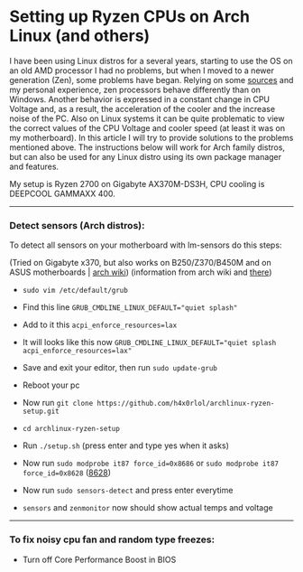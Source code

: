 # Setting up Ryzen CPUs on Arch Linux (and others)

I have been using Linux distros for a several years, starting to use the OS on an old AMD processor I had no problems, but when I moved to a newer generation (Zen), some problems have began. Relying on some [sources](https://www.reddit.com/r/ManjaroLinux/comments/i9oktd/ryzen_7_2700_unstable_voltage_and_temp/ "sources") and my personal experience, zen processors behave differently than on Windows. Another behavior is expressed in a constant change in CPU Voltage and, as a result, the acceleration of the cooler and the increase noise of the PC. Also on Linux systems it can be quite problematic to view the correct values of the CPU Voltage and cooler speed (at least it was on my motherboard). In this article I will try to provide solutions to the problems mentioned above. The instructions below will work for Arch family distros, but can also be used for any Linux distro using its own package manager and features.

My setup is Ryzen 2700 on Gigabyte AX370M-DS3H, CPU cooling is DEEPCOOL GAMMAXX 400.

---

### Detect sensors (Arch distros):

To detect all sensors on your motherboard with lm-sensors do this steps:

(Tried on Gigabyte x370, but also works on B250/Z370/B450M and on ASUS motherboards | [arch wiki](https://wiki.archlinux.org/index.php/Lm_sensors#Gigabyte_B250/Z370/B450M_motherboards "arch wiki"))
(information from arch wiki and [there](https://askubuntu.com/questions/1164206/lm-sensors-and-amd-ryzen-x570-chipset "there"))

- `sudo vim /etc/default/grub`

- Find this line `GRUB_CMDLINE_LINUX_DEFAULT="quiet splash"`

- Add to it this `acpi_enforce_resources=lax`

- It will looks like this now `GRUB_CMDLINE_LINUX_DEFAULT="quiet splash acpi_enforce_resources=lax"`

- Save and exit your editor, then run `sudo update-grub`

- Reboot your pc

- Now run `git clone https://github.com/h4x0rlol/archlinux-ryzen-setup.git`

- `cd archlinux-ryzen-setup`

- Run `./setup.sh` (press enter and type yes when it asks)

- Now run `sudo modprobe it87 force_id=0x8686` or `sudo modprobe it87 force_id=0x8628` ([8628](https://github.com/a1wong/it87/issues/1 "8628"))

- Now run `sudo sensors-detect` and press enter everytime

- `sensors` and `zenmonitor` now should show actual temps and voltage

---

### To fix noisy cpu fan and random type freezes:

- Turn off Core Performance Boost in BIOS
